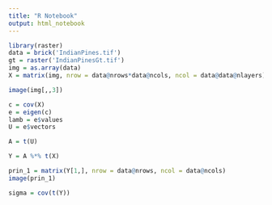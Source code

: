 ```yaml
---
title: "R Notebook"
output: html_notebook
---
```


```r
library(raster)
data = brick('IndianPines.tif')
gt = raster('IndianPinesGt.tif')
img = as.array(data)
X = matrix(img, nrow = data@nrows*data@ncols, ncol = data@data@nlayers)
```

```r
image(img[,,3])
```
```r
c = cov(X)
e = eigen(c)
lamb = e$values
U = e$vectors

A = t(U)

Y = A %*% t(X)
```

```r
prin_1 = matrix(Y[1,], nrow = data@nrows, ncol = data@ncols)
image(prin_1)
```

```r
sigma = cov(t(Y))
```

